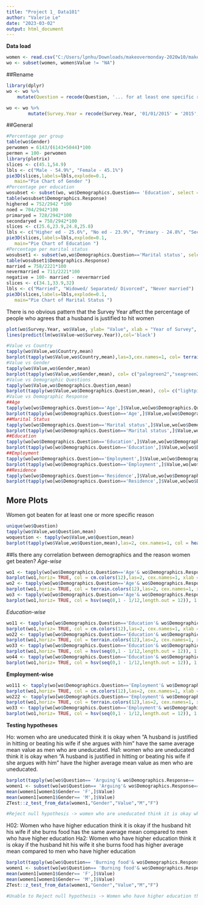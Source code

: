---
title: "Project 1_ Data101"
author: "Valerie Le"
date: "2023-03-02"
output: html_document
---
**Data load**
```{r}
women <- read.csv("C:/Users/lpnhu/Downloads/makeovermonday-2020w10/makeovermonday-2020w10/20200306 Data International Women's Day Viz5 Launch.csv")
wo <- subset(women, women$Value != "NA")
```
##Rename
```{r}
library(dplyr)
wo <- wo %>%
    mutate(Question = recode(Question, '... for at least one specific reason' = '>=1 reason', '... if she argues with him' = 'Arguing', '... if she burns the food'  =  'Burning food', '... if she goes out without telling him' = 'Going out without telling', '... if she neglects the children' = 'Neglecting children', '... if she refuses to have sex with him' = 'Refusing to have sex'))

wo <- wo %>%
        mutate(Survey.Year = recode(Survey.Year, '01/01/2015' = '2015', '01/01/2017' = '2017', '01/01/2006'  =  '2006', '01/01/2014' = '2014', '01/01/2008' = '2008', '01/01/2010' = '2010', '01/01/2016'='2016', '01/01/2011'='2011', '01/01/2012'= '2012', '01/01/2013' = '2013', '01/01/2002' = '2002', '01/01/2018' = '2018', '01/01/2009'= '2009', '01/01/2005'= '2005', '01/01/2003' = '2003', '01/01/2001' = '2001', '01/01/2000' = '2000', '01/01/2013' = '2013', '01/01/2007'= '2007'))

```

##General
```{r}
#Percentage per group
table(wo$Gender)
perwomen = 6143/(6143+5044)*100
permen = 100- perwomen
library(plotrix)
slices <- c(45.1,54.9)
lbls <- c("Male - 54.9%", "Female - 45.1%")
pie3D(slices,labels=lbls,explode=0.1,
   main="Pie Chart of Gender ")
#Percentage per education
wosubset <- subset(wo, wo$Demographics.Question== 'Education', select = c(4,5))
table(wosubset$Demographics.Response)
highered = 752/2942 *100
noed = 704/2942*100
primaryed = 728/2942*100
secondaryed = 758/2942*100
slices <- c(25.6,23.9,24.8,25.8)
lbls <- c("Higher ed - 25.6%", "No ed - 23.9%", "Primary - 24.8%", "Secondary - 25.8%")
pie3D(slices,labels=lbls,explode=0.1,
   main="Pie Chart of Education ")
#Percentage per marital status
wosubset1 <- subset(wo,wo$Demographics.Question=='Marital status', select = c(4,5))
table(wosubset1$Demographics.Response)
married = 758/2221*100
nevermarried = 711/2221*100
negative = 100- married - nevermarried
slices <- c(34.1,33.9,32)
lbls <- c("Married", "Widowed/ Separated/ Divorced", "Never married")
pie3D(slices,labels=lbls,explode=0.1,
   main="Pie Chart of Marital Status ")
```

There is no obvious pattern that the Survey Year affect the percentage of people who agrees that a husband is justified to hit women 
```{r}
plot(wo$Survey.Year, wo$Value, ylab= "Value", xlab = "Year of Survey", main = "Survey year vs Values", col= cm.colors(12))
lines(predict(lm(wo$Value~wo$Survey.Year)),col='black')

```


```{r}
#Value vs Country
tapply(wo$Value,wo$Country,mean)
barplot(tapply(wo$Value,wo$Country,mean),las=3,cex.names=1, col= terrain.colors(12), ylab= "Mean", main= "People who think violence against women is okay- Countrywise")
#Value vs Gender
tapply(wo$Value,wo$Gender,mean)
barplot(tapply(wo$Value,wo$Gender,mean), col= c("palegreen2","seagreen2"), ylab= "Mean", main= "People who think violence against women is okay- Genderwise")
#Value vs Demographic Questions
tapply(wo$Value,wo$Demographics.Question,mean)
barplot(tapply(wo$Value,wo$Demographics.Question,mean), col= c("lightpink2","hotpink1","plum2","purple1","slateblue1"), ylab= "Mean", main= "People who think violence against women is okay- Demographic Question wise")
#Value vs Demographic Response
##Age
tapply(wo[wo$Demographics.Question=='Age',]$Value,wo[wo$Demographics.Question=='Age',]$Demographics.Response,mean)
barplot(tapply(wo[wo$Demographics.Question=='Age',]$Value,wo[wo$Demographics.Question=='Age',]$Demographics.Response,mean), col = hsv(seq(0,1 - 1/12,length.out = 12), 0.5 , 1), ylab= "Mean", main= "People who think violence against women is okay- Age wise")
##Marital Status
tapply(wo[wo$Demographics.Question=='Marital status',]$Value,wo[wo$Demographics.Question=='Marital status',]$Demographics.Response,mean)
barplot(tapply(wo[wo$Demographics.Question=='Marital status',]$Value,wo[wo$Demographics.Question=='Marital status',]$Demographics.Response,mean), col= topo.colors(12),ylab= "Mean", main= "People who think violence against women is okay- Marital status- wise")
##Education
tapply(wo[wo$Demographics.Question=='Education',]$Value,wo[wo$Demographics.Question=='Education',]$Demographics.Response,mean)
barplot(tapply(wo[wo$Demographics.Question=='Education',]$Value,wo[wo$Demographics.Question=='Education',]$Demographics.Response,mean), col= c("lemonchiffon","yellow1","thistle1","violet","slateblue2","lightpink"),ylab= "Mean", main= "People who think violence against women is okay- Education-wise")
##Employment
tapply(wo[wo$Demographics.Question=='Employment',]$Value,wo[wo$Demographics.Question=='Employment',]$Demographics.Response,mean)
barplot(tapply(wo[wo$Demographics.Question=='Employment',]$Value,wo[wo$Demographics.Question=='Employment',]$Demographics.Response,mean), col= cm.colors(12),ylab= "Mean", main= "People who think violence against women is okay- Employment- wise")
##Residence
tapply(wo[wo$Demographics.Question=='Residence',]$Value,wo[wo$Demographics.Question=='Residence',]$Demographics.Response,mean)
barplot(tapply(wo[wo$Demographics.Question=='Residence',]$Value,wo[wo$Demographics.Question=='Residence',]$Demographics.Response,mean), col= c("lemonchiffon","yellow1","thistle1","violet","slateblue2","lightpink"),ylab= "Mean", main= "People who think violence against women is okay- Residence-wise")
```

## More Plots
Women got beaten for at least one or more specific reason
```{r}
unique(wo$Question)
tapply(wo$Value,wo$Question,mean)
woquestion <- tapply(wo$Value,wo$Question,mean)
barplot(tapply(wo$Value,wo$Question,mean),las=2, cex.names=1, col = heat.colors(12), horiz = TRUE,xlab= "Mean", main= "People who think violence against women is okay")
```
##Is there any correlation between demographics and the reason women get beaten?
*Age-wise*
```{r}

wo1 <- tapply(wo[wo$Demographics.Question=='Age'& wo$Demographics.Response =='15-24',]$Value,wo[wo$Demographics.Question=='Age'& wo$Demographics.Response =='15-24',]$Question,mean)
barplot(wo1,horiz= TRUE, col = cm.colors(12),las=2, cex.names=1, xlab = "Total of responses", main = "Reason women got beaten- Age from 15-24")
wo2 <- tapply(wo[wo$Demographics.Question=='Age'& wo$Demographics.Response =='25-34',]$Value,wo[wo$Demographics.Question=='Age'& wo$Demographics.Response =='25-34',]$Question,mean)
barplot(wo1,horiz= TRUE, col = terrain.colors(12),las=2, cex.names=1, xlab = "Total of responses", main = "Reason women got beaten- Age from 25-34")
wo3 <- tapply(wo[wo$Demographics.Question=='Age'& wo$Demographics.Response =='35-49',]$Value,wo[wo$Demographics.Question=='Age'& wo$Demographics.Response =='35-49',]$Question,mean)
barplot(wo1,horiz= TRUE, col = hsv(seq(0,1 - 1/12,length.out = 12)), 1 , 1,las=2, cex.names=1, xlab = "Total of responses", main = "Reason women got beaten- Age from 35-49")
```
*Education-wise*

```{r}
wo11 <- tapply(wo[wo$Demographics.Question=='Education'& wo$Demographics.Response =='No education',]$Value,wo[wo$Demographics.Question=='Education'& wo$Demographics.Response =='No education',]$Question,mean)
barplot(wo1,horiz= TRUE, col = cm.colors(12),las=2, cex.names=1, xlab = "Total of responses", main = "Reason women got beaten- Uneducated")
wo22 <- tapply(wo[wo$Demographics.Question=='Education'& wo$Demographics.Response =='Primary',]$Value,wo[wo$Demographics.Question=='Education'& wo$Demographics.Response =='Primary',]$Question,mean)
barplot(wo1,horiz= TRUE, col = terrain.colors(12),las=2, cex.names=1, xlab = "Total of responses", main = "Reason women got beaten- Primary school level")
wo33 <- tapply(wo[wo$Demographics.Question=='Education'& wo$Demographics.Response =='Secondary',]$Value,wo[wo$Demographics.Question=='Education'& wo$Demographics.Response =='Secondary',]$Question,mean)
barplot(wo1,horiz= TRUE, col = hsv(seq(0,1 - 1/12,length.out = 12)), 1 , 1,las=2, cex.names=1, xlab = "Total of responses", main = "Reason women got beaten- Secondary school level")
wo44 <- tapply(wo[wo$Demographics.Question=='Education'& wo$Demographics.Response =='Higher',]$Value,wo[wo$Demographics.Question=='Education'& wo$Demographics.Response =='Higher',]$Question,mean)
barplot(wo1,horiz= TRUE, col = hsv(seq(0,1 - 1/12,length.out = 12)), 1 , 1,las=2, cex.names=1, xlab = "Total of responses", main = "Reason women got beaten- Higher school level")
```
**Employment-wise**


```{r}
wo111 <- tapply(wo[wo$Demographics.Question=='Employment'& wo$Demographics.Response =='Employed for kind',]$Value,wo[wo$Demographics.Question=='Employment'& wo$Demographics.Response =='Employed for kind',]$Question,mean)
barplot(wo1,horiz= TRUE, col = cm.colors(12),las=2, cex.names=1, xlab = "Total of responses", main = "Reason women got beaten- Employed for kind")
wo222 <- tapply(wo[wo$Demographics.Question=='Employment'& wo$Demographics.Response =='Employed for cash',]$Value,wo[wo$Demographics.Question=='Employment'& wo$Demographics.Response =='Employed for cash',]$Question,mean)
barplot(wo1,horiz= TRUE, col = terrain.colors(12),las=2, cex.names=1, xlab = "Total of responses", main = "Reason women got beaten- Employed for cash")
wo33 <- tapply(wo[wo$Demographics.Question=='Employment'& wo$Demographics.Response =='Unemployed',]$Value,wo[wo$Demographics.Question=='Employment'& wo$Demographics.Response =='Unemployed',]$Question,mean)
barplot(wo1,horiz= TRUE, col = hsv(seq(0,1 - 1/12,length.out = 12)), 1 , 1,las=2, cex.names=1, xlab = "Total of responses", main = "Reason women got beaten- Unemployed")
```

**Testing hypotheses**

Ho: women who are uneducated think it is okay when "A husband is justified in hitting or beating his wife if she argues with him" have the same average mean value as men who are uneducated.
Ha1: women who are uneducated think it is okay when "A husband is justified in hitting or beating his wife if she argues with him" have the higher average mean value as men who are uneducated.

```{r}
barplot(tapply(wo[wo$Question== 'Arguing'& wo$Demographics.Response== 'No education',]$Value,wo[wo$Question== 'Arguing'& wo$Demographics.Response== 'No education',]$Gender,mean), col= topo.colors(2),xlab= "Total responses", ylab= "Mean",main="Uneducated people by gender who thinks it is okay to hit women")
women1 <- subset(wo[wo$Question== 'Arguing'& wo$Demographics.Response== 'No education',],select = c(3,8))
mean(women1[women1$Gender== 'F',]$Value)
mean(women1[women1$Gender== 'M',]$Value)
ZTest::z_test_from_data(women1,"Gender","Value","M","F")

#Reject null hypothesis -> women who are uneducated think it is okay when "A husband is justified in hitting or beating his wife if she argues with him" have the higher average mean value as men who are uneducated.
```

H02: Women who have higher education think it is okay if the husband hit his wife if she burns food has the same average mean compared to men who have higher education
Ha2: Women who have higher education think it is okay if the husband hit his wife it she burns food has higher average mean compared to men who have higher education


```{r}
barplot(tapply(wo[wo$Question== 'Burning food'& wo$Demographics.Response== 'Higher',]$Value,wo[wo$Question== 'Burning food'& wo$Demographics.Response== 'Higher',]$Gender,mean), col= topo.colors(2),xlab= "Total responses", ylab= "Mean",main="Educated people by gender who thinks it is okay to hit women")
women1 <- subset(wo[wo$Question== 'Burning food'& wo$Demographics.Response== 'Higher',],select = c(3,8))
mean(women1[women1$Gender== 'F',]$Value)
mean(women1[women1$Gender== 'M',]$Value)
ZTest::z_test_from_data(women1,"Gender","Value","M","F")

#Unable to Reject null hypothesis -> Women who have higher education think it is okay if the husband hit his wife it she burns food has higher average mean compared to men who have higher education.
```

